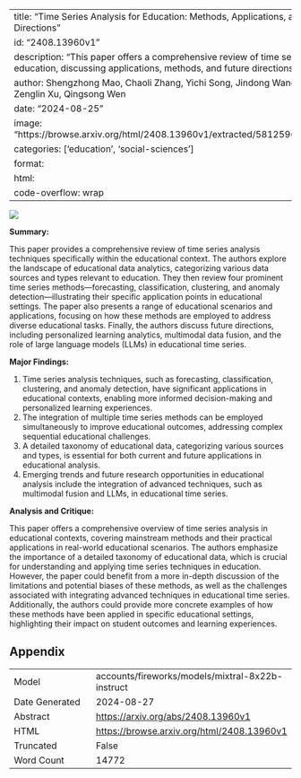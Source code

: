 
---
title: "Time Series Analysis for Education: Methods, Applications, and Future Directions"
id: "2408.13960v1"
description: "This paper offers a comprehensive review of time series analysis in education, discussing applications, methods, and future directions."
author: Shengzhong Mao, Chaoli Zhang, Yichi Song, Jindong Wang, Xiao-Jun Zeng, Zenglin Xu, Qingsong Wen
date: "2024-08-25"
image: "https://browse.arxiv.org/html/2408.13960v1/extracted/5812596/figs/fig2word.png"
categories: ['education', 'social-sciences']
format:
  html:
    code-overflow: wrap
---

![](https://browse.arxiv.org/html/2408.13960v1/extracted/5812596/figs/fig2word.png)

**Summary:**

This paper provides a comprehensive review of time series analysis techniques specifically within the educational context. The authors explore the landscape of educational data analytics, categorizing various data sources and types relevant to education. They then review four prominent time series methods—forecasting, classification, clustering, and anomaly detection—illustrating their specific application points in educational settings. The paper also presents a range of educational scenarios and applications, focusing on how these methods are employed to address diverse educational tasks. Finally, the authors discuss future directions, including personalized learning analytics, multimodal data fusion, and the role of large language models (LLMs) in educational time series.

**Major Findings:**

1. Time series analysis techniques, such as forecasting, classification, clustering, and anomaly detection, have significant applications in educational contexts, enabling more informed decision-making and personalized learning experiences.
2. The integration of multiple time series methods can be employed simultaneously to improve educational outcomes, addressing complex sequential educational challenges.
3. A detailed taxonomy of educational data, categorizing various sources and types, is essential for both current and future applications in educational analysis.
4. Emerging trends and future research opportunities in educational analysis include the integration of advanced techniques, such as multimodal fusion and LLMs, in educational time series.

**Analysis and Critique:**

This paper offers a comprehensive overview of time series analysis in educational contexts, covering mainstream methods and their practical applications in real-world educational scenarios. The authors emphasize the importance of a detailed taxonomy of educational data, which is crucial for understanding and applying time series techniques in education. However, the paper could benefit from a more in-depth discussion of the limitations and potential biases of these methods, as well as the challenges associated with integrating advanced techniques in educational time series. Additionally, the authors could provide more concrete examples of how these methods have been applied in specific educational settings, highlighting their impact on student outcomes and learning experiences.

## Appendix

|          |          |
|----------|----------|
| Model     | accounts/fireworks/models/mixtral-8x22b-instruct       |
| Date Generated     | 2024-08-27       |
| Abstract | [https://arxiv.org/abs/2408.13960v1](https://arxiv.org/abs/2408.13960v1)        |
| HTML     | [https://browse.arxiv.org/html/2408.13960v1](https://browse.arxiv.org/html/2408.13960v1)       |
| Truncated       | False       |
| Word Count       | 14772       |
